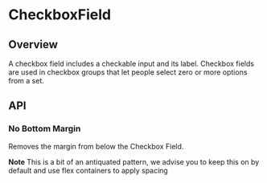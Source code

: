 
<Meta of={CheckboxFieldStories} />

# CheckboxField

<ResourceLinks
  sourceCode="https://github.com/cultureamp/kaizen-design-system/tree/main/packages/components/src/CheckboxField"
  figma="https://www.figma.com/file/ZRfnoNUXbGZv4eVWLbF4Az/%EF%B8%8F%F0%9F%96%BC%EF%B8%8F-Component-Gallery?node-id=5%3A4170&t=P1w10jr2cpPuaayw-1"
  designGuidelines="https://cultureamp.atlassian.net/wiki/spaces/DesignSystem/pages/3082094661/Checkbox+Field"
  className="!mb-8"
/>


<Installation
  installCommand="pnpm add @kaizen/components"
  importStatement='import { CheckboxField } from "@kaizen/components"'
/>

## Overview

A checkbox field includes a checkable input and its label. Checkbox fields are used in checkbox groups that let people select zero or more options from a set.

<Canvas of={CheckboxFieldStories.Playground} />
<Controls of={CheckboxFieldStories.Playground} />

## API

### No Bottom Margin
Removes the margin from below the Checkbox Field.

**Note** This is a bit of an antiquated pattern, we advise you to keep this on by default and use flex containers to apply spacing
<Canvas of={CheckboxFieldStories.NoBottomMargin} />
